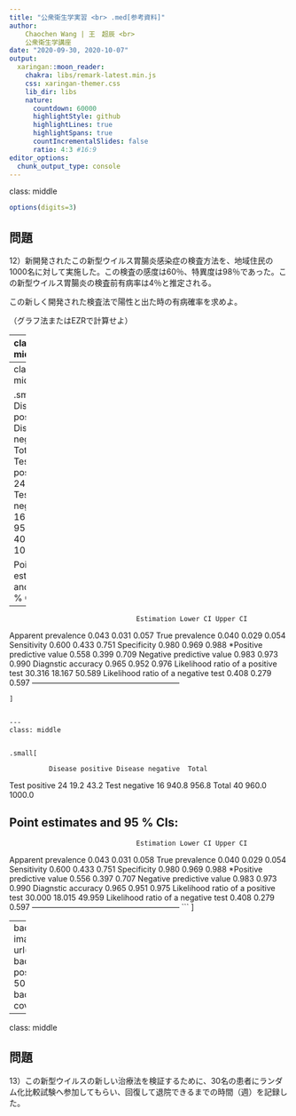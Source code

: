 ```yaml
---
title: "公衆衛生学実習 <br> .med[参考資料]"
author: 
    Chaochen Wang | 王　超辰 <br>
    公衆衛生学講座
date: "2020-09-30, 2020-10-07"
output:
  xaringan::moon_reader:
    chakra: libs/remark-latest.min.js
    css: xaringan-themer.css
    lib_dir: libs
    nature:
      countdown: 60000
      highlightStyle: github
      highlightLines: true
      highlightSpans: true
      countIncrementalSlides: false
      ratio: 4:3 #16:9
editor_options: 
  chunk_output_type: console
---
```


class: middle

<!-- # [資料リンク](https://github.com/winterwang/Epi2020/raw/master/EZRintro/intro.pdf) -->


```r
options(digits=3)
```



## 問題

12）新開発されたこの新型ウイルス胃腸炎感染症の検査方法を、地域住民の1000名に対して実施した。この検査の感度は60％、特異度は98％であった。この新型ウイルス胃腸炎の検査前有病率は4％と推定される。

この新しく開発された検査法で陽性と出た時の有病確率を求めよ。

（グラフ法またはEZRで計算せよ）

---
class: midde

## 回答


.small[
- $P(D) = 0.04; P(+ve | D) = 0.60;  P(-ve | \bar{D})=0.98$

$$
\begin{aligned}
P(D | +ve) & = \frac{P(+ve | D) P(D)}{P(D)P(+ve | D) +  [1 - P(D)][1 - P(-ve | \bar{D})] }\\
& = \frac{0.60 \times 0.04}{0.60 \times 0.04 + (1 - 0.04) \times (1 - 0.98) } \\
& = 55.6\% 
\end{aligned}
$$
```r
(0.60 * 0.04) / (0.60 * 0.04 + (1 - 0.04) * (1 - 0.98))
```

]

---
class: middle

.small[
```
              Disease positive Disease negative Total
Test positive               24               19    43
Test negative               16              941   957
Total                       40              960  1000

 Point estimates and 95 % CIs:
---------------------------------------------------------
                                    Estimation Lower CI Upper CI
Apparent prevalence                      0.043    0.031    0.057
True prevalence                          0.040    0.029    0.054
Sensitivity                              0.600    0.433    0.751
Specificity                              0.980    0.969    0.988
*Positive predictive value                0.558    0.399    0.709
Negative predictive value                0.983    0.973    0.990
Diagnstic accuracy                       0.965    0.952    0.976
Likelihood ratio of a positive test     30.316   18.167   50.589
Likelihood ratio of a negative test      0.408    0.279    0.597
---------------------------------------------------------
```
]


---
class: middle


.small[
```
              Disease positive Disease negative  Total
Test positive               24             19.2   43.2
Test negative               16            940.8  956.8
Total                       40            960.0 1000.0

 Point estimates and 95 % CIs:
---------------------------------------------------------
                                    Estimation Lower CI Upper CI
Apparent prevalence                      0.043    0.031    0.058
True prevalence                          0.040    0.029    0.054
Sensitivity                              0.600    0.433    0.751
Specificity                              0.980    0.969    0.988
*Positive predictive value                0.556    0.397    0.707
Negative predictive value                0.983    0.973    0.990
Diagnstic accuracy                       0.965    0.951    0.975
Likelihood ratio of a positive test     30.000   18.015   49.959
Likelihood ratio of a negative test      0.408    0.279    0.597
---------------------------------------------------------
```
]



---
background-image: url("fig/Tree.png")
background-position: 50% 50%
background-size: cover


---
class: middle


## 問題


13）この新型ウイルスの新しい治療法を検証するために、30名の患者にランダム化比較試験へ参加してもらい、回復して退院できるまでの時間（週）を記録した。

